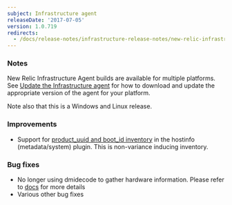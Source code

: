 ```yaml
---
subject: Infrastructure agent
releaseDate: '2017-07-05'
version: 1.0.719
redirects:
  - /docs/release-notes/infrastructure-release-notes/new-relic-infrastructure-agent-10719
---
```


### Notes

New Relic Infrastructure Agent builds are available for multiple platforms. See [Update the Infrastructure agent](https://docs.newrelic.com/docs/infrastructure/new-relic-infrastructure/installation/update-infrastructure-agent) for how to download and update the appropriate version of the agent for your platform.

Note also that this is a Windows and Linux release.

### Improvements

* Support for [product_uuid and boot_id inventory](https://docs.newrelic.com/docs/infrastructure/new-relic-infrastructure/infrastructure-ui-pages/infrastructure-inventory-page-search-your-entire-infrastructure#data-collection) in the hostinfo (metadata/system) plugin. This is non-variance inducing inventory.

### Bug fixes

* No longer using dmidecode to gather hardware information. Please refer to [docs](https://docs.newrelic.com/docs/infrastructure/new-relic-infrastructure/getting-started/infrastructure-security#sources) for more details
* Various other bug fixes
